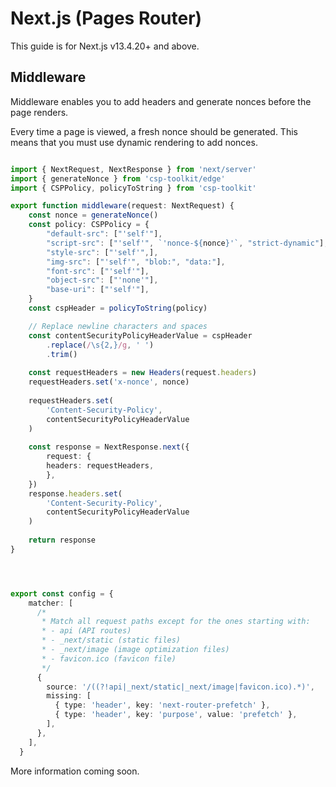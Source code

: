 

# Next.js (Pages Router)

<Callout type="warning">
    This guide is for Next.js v13.4.20+ and above.
</Callout>

## Middleware

Middleware enables you to add headers and generate nonces before the page renders.

Every time a page is viewed, a fresh nonce should be generated. This means that you must use dynamic rendering to add nonces.

```ts

import { NextRequest, NextResponse } from 'next/server'
import { generateNonce } from 'csp-toolkit/edge'
import { CSPPolicy, policyToString } from 'csp-toolkit'

export function middleware(request: NextRequest) {
    const nonce = generateNonce()
    const policy: CSPPolicy = {
        "default-src": ["'self'"],
        "script-src": ["'self'", `'nonce-${nonce}'`, "strict-dynamic"],
        "style-src": ["'self'",],
        "img-src": ["'self'", "blob:", "data:"],
        "font-src": ["'self'"],
        "object-src": ["'none'"],
        "base-uri": ["'self'"],
    } 
    const cspHeader = policyToString(policy)

    // Replace newline characters and spaces
    const contentSecurityPolicyHeaderValue = cspHeader
        .replace(/\s{2,}/g, ' ')
        .trim()
    
    const requestHeaders = new Headers(request.headers)
    requestHeaders.set('x-nonce', nonce)
    
    requestHeaders.set(
        'Content-Security-Policy',
        contentSecurityPolicyHeaderValue
    )
    
    const response = NextResponse.next({
        request: {
        headers: requestHeaders,
        },
    })
    response.headers.set(
        'Content-Security-Policy',
        contentSecurityPolicyHeaderValue
    )
    
    return response
}




export const config = {
    matcher: [
      /*
       * Match all request paths except for the ones starting with:
       * - api (API routes)
       * - _next/static (static files)
       * - _next/image (image optimization files)
       * - favicon.ico (favicon file)
       */
      {
        source: '/((?!api|_next/static|_next/image|favicon.ico).*)',
        missing: [
          { type: 'header', key: 'next-router-prefetch' },
          { type: 'header', key: 'purpose', value: 'prefetch' },
        ],
      },
    ],
  }

```

<Callout type="info">
    More information coming soon.
</Callout>
